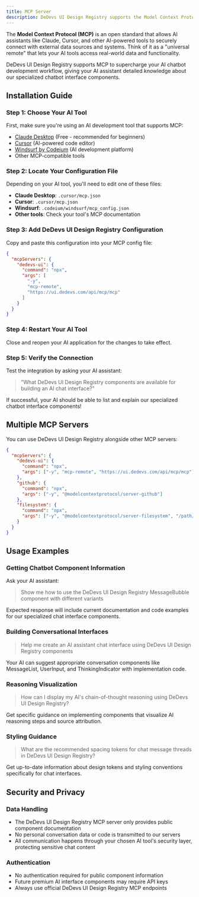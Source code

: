 ```yaml
---
title: MCP Server
description: DeDevs UI Design Registry supports the Model Context Protocol (MCP) for AI-powered chatbot development.
---
```


The **Model Context Protocol (MCP)** is an open standard that allows AI assistants like Claude, Cursor, and other AI-powered tools to securely connect with external data sources and systems. Think of it as a "universal remote" that lets your AI tools access real-world data and functionality.

DeDevs UI Design Registry supports MCP to supercharge your AI chatbot development workflow, giving your AI assistant detailed knowledge about our specialized chatbot interface components.

## Installation Guide

### Step 1: Choose Your AI Tool

First, make sure you're using an AI development tool that supports MCP:

- [Claude Desktop](https://claude.ai/download) (Free - recommended for beginners)
- [Cursor](https://www.cursor.com/) (AI-powered code editor)
- [Windsurf by Codeium](https://windsurf.com/) (AI development platform)
- Other MCP-compatible tools

### Step 2: Locate Your Configuration File

Depending on your AI tool, you'll need to edit one of these files:

- **Claude Desktop**: `.cursor/mcp.json`
- **Cursor**: `.cursor/mcp.json`
- **Windsurf**: `.codeium/windsurf/mcp_config.json`
- **Other tools**: Check your tool's MCP documentation

### Step 3: Add DeDevs UI Design Registry Configuration

Copy and paste this configuration into your MCP config file:

```json
{
  "mcpServers": {
    "dedevs-ui": {
      "command": "npx",
      "args": [
        "-y",
        "mcp-remote",
        "https://ui.dedevs.com/api/mcp/mcp"
      ]
    }
  }
}
```

### Step 4: Restart Your AI Tool

Close and reopen your AI application for the changes to take effect.

### Step 5: Verify the Connection

Test the integration by asking your AI assistant:

> "What DeDevs UI Design Registry components are available for building an AI chat interface?"

If successful, your AI should be able to list and explain our specialized chatbot interface components!

## Multiple MCP Servers

You can use DeDevs UI Design Registry alongside other MCP servers:

```json
{
  "mcpServers": {
    "dedevs-ui": {
      "command": "npx",
      "args": ["-y", "mcp-remote", "https://ui.dedevs.com/api/mcp/mcp"]
    },
    "github": {
      "command": "npx",
      "args": ["-y", "@modelcontextprotocol/server-github"]
    },
    "filesystem": {
      "command": "npx", 
      "args": ["-y", "@modelcontextprotocol/server-filesystem", "/path/to/project"]
    }
  }
}
```

## Usage Examples

### Getting Chatbot Component Information

Ask your AI assistant:

> Show me how to use the DeDevs UI Design Registry MessageBubble component with different variants

Expected response will include current documentation and code examples for our specialized chat interface components.

### Building Conversational Interfaces

> Help me create an AI assistant chat interface using DeDevs UI Design Registry components

Your AI can suggest appropriate conversation components like MessageList, UserInput, and ThinkingIndicator with implementation code.

### Reasoning Visualization

> How can I display my AI's chain-of-thought reasoning using DeDevs UI Design Registry?

Get specific guidance on implementing components that visualize AI reasoning steps and source attribution.

### Styling Guidance  

> What are the recommended spacing tokens for chat message threads in DeDevs UI Design Registry?

Get up-to-date information about design tokens and styling conventions specifically for chat interfaces.

## Security and Privacy

### Data Handling

- The DeDevs UI Design Registry MCP server only provides public component documentation
- No personal conversation data or code is transmitted to our servers
- All communication happens through your chosen AI tool's security layer, protecting sensitive chat content

### Authentication

- No authentication required for public component information
- Future premium AI interface components may require API keys
- Always use official DeDevs UI Design Registry MCP endpoints
